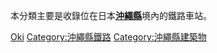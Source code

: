 本分類主要是收錄位在日本'''[[沖繩縣|沖繩縣]]'''境內的鐵路車站。
{{日本行政區劃分類導航|鐵路車站}}
{{Commonscat|Train stations in Okinawa Prefecture}}

[[Category:日本各都道府縣鐵路車站|Oki]]
[[Category:沖繩縣鐵路|Category:沖繩縣鐵路]]
[[Category:沖繩縣建築物|Category:沖繩縣建築物]]